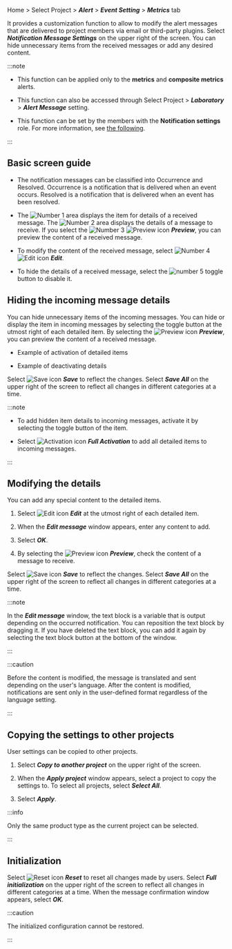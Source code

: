 Home > Select Project > **_Alert_** > **_Event Setting_** > **_Metrics_** tab

It provides a customization function to allow to modify the alert messages that are delivered to project members via email or third-party plugins. Select **_Notification Message Settings_** on the upper right of the screen. You can hide unnecessary items from the received messages or add any desired content.

<ImgLang img='notification-set-message.png' desc='알림 메시지 설정' />

:::note

- This function can be applied only to the **metrics** and **composite metrics** alerts.

- This function can also be accessed through Select Project > **_Laboratory_** > **_Alert Message_** setting.

- This function can be set by the members with the **Notification settings** role. For more information, see [the following](../project/project-structure#project-auth).

:::

## Basic screen guide

<ImgLang img='notification-set-message-main.png' desc='알림 메시지 설정' />

- The notification messages can be classified into <span class='occur set-noti'>Occurrence</span> and <span class='resolve set-noti'>Resolved</span>. <span class='occur set-noti'>Occurrence</span> is a notification that is delivered when an event occurs. <span class='resolve set-noti'>Resolved</span> is a notification that is delivered when an event has been resolved.

- The ![Number 1](/img/number-01.png) area displays the item for details of a received message. The ![Number 2](/img/number-02.png) area displays the details of a message to receive. If you select the ![Number 3](/img/number-03.png) ![Preview icon](/img/ico-noti.svg) **_Preview_**, you can preview the content of a received message.

- To modify the content of the received message, select ![Number 4](/img/number-04.png) ![Edit icon](/img/ico-edit.svg) **_Edit_**.

- To hide the details of a received message, select the ![number 5](/img/number-05.png) toggle button to disable it.

## Hiding the incoming message details

You can hide unnecessary items of the incoming messages. You can hide or display the item in incoming messages by selecting the toggle button at the utmost right of each detailed item. By selecting the ![Preview icon](/img/ico-noti.svg) **_Preview_**, you can preview the content of a received message.

- Example of activation of detailed items

  <ImgLang img='notification-set-message-preview.png' desc='활성화 미리보기' />

- Example of deactivating details

  <ImgLang img='notification-set-message-preview-disabled.png' desc='비활성화 미리보기' />

Select ![Save icon](/img/ic-s-check.svg) **_Save_** to reflect the changes. Select **_Save All_** on the upper right of the screen to reflect all changes in different categories at a time.

:::note

- To add hidden item details to incoming messages, activate it by selecting the toggle button of the item.

- Select ![Activation icon](/img/ic-power.svg) **_Full Activation_** to add all detailed items to incoming messages.

:::

## Modifying the details

You can add any special content to the detailed items. 

1. Select ![Edit icon](/img/ico-edit.svg) **_Edit_** at the utmost right of each detailed item.

2. When the **_Edit message_** window appears, enter any content to add.

   <ImgLang img='notification-set-message-edit.png' desc='메시지 편집' />

3. Select **_OK_**.

4. By selecting the ![Preview icon](/img/ico-noti.svg) **_Preview_**, check the content of a message to receive.

   <ImgLang img='notification-set-message-edit-preview.png' desc='메시지 편집' />

Select ![Save icon](/img/ic-s-check.svg) **_Save_** to reflect the changes. Select **_Save All_** on the upper right of the screen to reflect all changes in different categories at a time.

:::note

In the **_Edit message_** window, the text block is a variable that is output depending on the occurred notification. You can reposition the text block by dragging it. If you have deleted the text block, you can add it again by selecting the text block button at the bottom of the window.

<ImgLang img='notification-set-message-edit-block.png' desc='메시지 편집' />

:::

:::caution

Before the content is modified, the message is translated and sent depending on the user's language. After the content is modified, notifications are sent only in the user-defined format regardless of the language setting.

:::

## Copying the settings to other projects

User settings can be copied to other projects. 

1. Select **_Copy to another project_** on the upper right of the screen.

2. When the **_Apply project_** window appears, select a project to copy the settings to. To select all projects, select **_Select All_**.

3. Select **_Apply_**.

:::info

Only the same product type as the current project can be selected.

:::

## Initialization

Select ![Reset icon](/img/ico-reset.svg) **_Reset_** to reset all changes made by users. Select **_Full initialization_** on the upper right of the screen to reflect all changes in different categories at a time. When the message confirmation window appears, select **_OK_**.

:::caution

The initialized configuration cannot be restored.

:::

